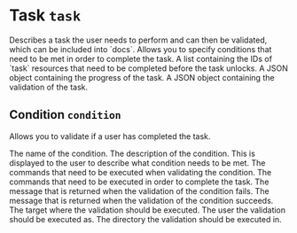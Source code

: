 
# Task `task`

<Intro>
Describes a task the user needs to perform and can then be validated, which can be included into `docs`.
</Intro>

<Properties>
  <Property name="condition" type="#condition" value="">
    Allows you to specify conditions that need to be met in order to complete the task.
  </Property>

  <Property name="prerequisites" type="[]string" value="">
    A list containing the IDs of `task` resources that need to be completed before the task unlocks.
  </Property>

  <Property name="progress" type="string" value="" readonly>
    A JSON object containing the progress of the task.
  </Property>

  <Property name="validation" type="string" value="">
    A JSON object containing the validation of the task.
  </Property>
</Properties>

## Condition `condition`

Allows you to validate if a user has completed the task.

<Properties>
  <Property name="name" type="string" required="true" value="">
    The name of the condition.
  </Property>

  <Property name="description" type="string" required="true" value="">
    The description of the condition. 
    This is displayed to the user to describe what condition needs to be met.
  </Property>

  <Property name="check" type="string" required="true" value="">
    The commands that need to be executed when validating the condition.
  </Property>

  <Property name="solve" type="string" value="">
    The commands that need to be executed in order to complete the task.
  </Property>

  <Property name="failure_message" type="string" required="true" value="">
    The message that is returned when the validation of the condition fails.
  </Property>

  <Property name="success_message" type="string" value="">
    The message that is returned when the validation of the condition succeeds.
  </Property>

  <Property name="target" type="string" value="">
    The target where the validation should be executed.
  </Property>

  <Property name="user" type="string" value="">
    The user the validation should be executed as.
  </Property>

  <Property name="working_directory" type="string" value="">
    The directory the validation should be executed in.
  </Property>
</Properties>